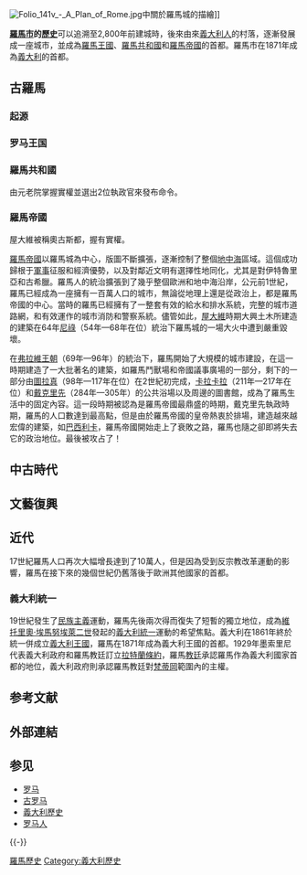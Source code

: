 [[File:Folio_141v_-_A_Plan_of_Rome.jpg|thumb]]中關於羅馬城的描繪]]

'''[[羅馬市|羅馬市]]的[[歷史|歷史]]'''可以追溯至2,800年前建城時，後來由來[[義大利人|義大利人]]的村落，逐漸發展成一座城市，並成為[[羅馬王國|羅馬王國]]、[[羅馬共和國|羅馬共和國]]和[[羅馬帝國|羅馬帝國]]的首都。羅馬市在1871年成為[[義大利|義大利]]的首都。

== 古羅馬 ==

=== 起源 ===
{{Main|罗马的建立}}

=== 罗马王国 ===
{{Main|罗马王政时代}}

=== 羅馬共和國 ===
{{Main|羅馬共和國}}

由元老院掌握實權並選出2位執政官來發布命令。

=== 羅馬帝國 ===
{{Main|羅馬帝國}}

屋大維被稱奧古斯都，握有實權。

[[羅馬帝國|羅馬帝國]]以羅馬城為中心，版圖不斷擴張，逐漸控制了整個[[地中海|地中海]]區域。這個成功歸根于[[軍事|軍事]]征服和經濟優勢，以及對鄰近文明有選擇性地同化，尤其是對伊特魯里亞和古希臘。羅馬人的統治擴張到了幾乎整個歐洲和地中海沿岸，公元前1世紀，羅馬已經成為一座擁有一百萬人口的城市，無論從地理上還是從政治上，都是羅馬帝國的中心。當時的羅馬已經擁有了一整套有效的給水和排水系統，完整的城市道路網，和有效運作的城市消防和警察系統。儘管如此，[[屋大維|屋大維]]時期大興土木所建造的建築在64年[[尼祿|尼祿]]（54年—68年在位）統治下羅馬城的一場大火中遭到嚴重毀壞。

在[[弗拉維王朝|弗拉維王朝]]（69年—96年）的統治下，羅馬開始了大規模的城市建設，在這一時期建造了一大批著名的建築，如羅馬鬥獸場和帝國議事廣場的一部分，剩下的一部分由[[圖拉真|圖拉真]]（98年—117年在位）在2世紀初完成，[[卡拉卡拉|卡拉卡拉]]（211年—217年在位）和[[戴克里先|戴克里先]]（284年—305年）的公共浴場以及周邊的圖書館，成為了羅馬生活中的固定內容。這一段時期被認為是羅馬帝國最鼎盛的時期，戴克里先執政時期，羅馬的人口數達到最高點，但是由於羅馬帝國的皇帝熱衷於排場，建造越來越宏偉的建築，如[[巴西利卡|巴西利卡]]，羅馬帝國開始走上了衰敗之路，羅馬也隨之卻即將失去它的政治地位。最後被攻占了！

== 中古時代 ==

== 文藝復興 ==

== 近代 ==
17世紀羅馬人口再次大幅增長達到了10萬人，但是因為受到反宗教改革運動的影響，羅馬在接下來的幾個世紀仍舊落後于歐洲其他國家的首都。

=== 義大利統一 ===
19世紀發生了[[民族主義|民族主義]]運動，羅馬先後兩次得而復失了短暫的獨立地位，成為[[維托里奧·埃馬努埃萊二世|維托里奧·埃馬努埃萊二世]]發起的[[義大利統一|義大利統一]]運動的希望焦點。義大利在1861年終於統一併成立[[義大利王國|義大利王國]]，羅馬在1871年成為義大利王國的首都。1929年墨索里尼代表義大利政府和羅馬教廷訂立[[拉特蘭條約|拉特蘭條約]]，羅馬[[教廷|教廷]]承認羅馬作為義大利國家首都的地位，義大利政府則承認羅馬教廷對[[梵蒂岡|梵蒂岡]]範圍內的主權。

== 参考文献 ==
{{Reflist}}

== 外部連結 ==

== 参见 ==
{{Portal box|古罗马|意大利|历史}}
* [[罗马|罗马]]
* [[古罗马|古罗马]]
* [[義大利歷史|義大利歷史]]
* [[罗马人|罗马人]]

{{-}}
{{古罗马历史}}
{{古罗马}}
{{地区罗马史}}

[[Category:羅馬歷史|]]
[[Category:義大利歷史|Category:義大利歷史]]